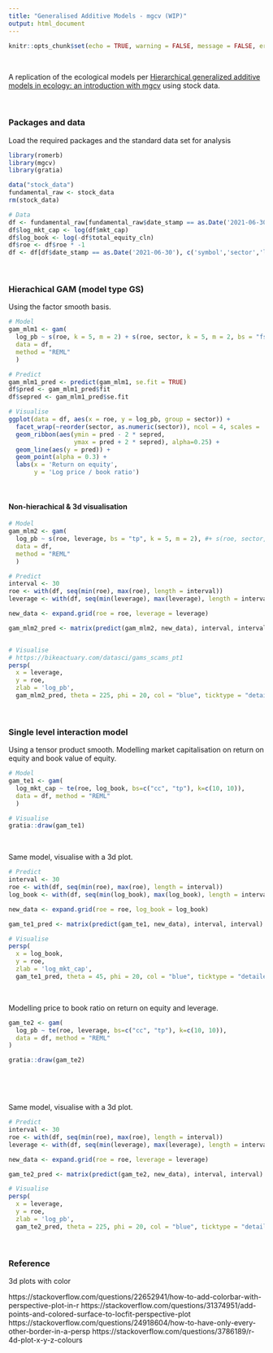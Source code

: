```yaml
---
title: "Generalised Additive Models - mgcv (WIP)"
output: html_document
---
```


```r
knitr::opts_chunk$set(echo = TRUE, warning = FALSE, message = FALSE, error = FALSE)
```
<br>

A replication of the ecological models per [Hierarchical generalized additive models in ecology: an introduction with mgcv](https://peerj.com/articles/6876/) using stock data.


<br>

### Packages and data

Load the required packages and the standard data set for analysis

```r
library(romerb)
library(mgcv)
library(gratia)

data("stock_data")
fundamental_raw <- stock_data
rm(stock_data)

# Data
df <- fundamental_raw[fundamental_raw$date_stamp == as.Date('2021-06-30'), ]   
df$log_mkt_cap <- log(df$mkt_cap)
df$log_book <- log(-df$total_equity_cln)
df$roe <- df$roe * -1
df <- df[df$date_stamp == as.Date('2021-06-30'), c('symbol','sector','log_book','log_mkt_cap','log_pb','roe','leverage')]
```

<br>

### Hierachical GAM (model type GS)  

Using the factor smooth basis.


```r
# Model
gam_mlm1 <- gam(
  log_pb ~ s(roe, k = 5, m = 2) + s(roe, sector, k = 5, m = 2, bs = "fs"),
  data = df, 
  method = "REML"
  )

# Predict
gam_mlm1_pred <- predict(gam_mlm1, se.fit = TRUE)
df$pred <- gam_mlm1_pred$fit
df$sepred <- gam_mlm1_pred$se.fit

# Visualise
ggplot(data = df, aes(x = roe, y = log_pb, group = sector)) +
  facet_wrap(~reorder(sector, as.numeric(sector)), ncol = 4, scales = 'free') +
  geom_ribbon(aes(ymin = pred - 2 * sepred,
                  ymax = pred + 2 * sepred), alpha=0.25) +
  geom_line(aes(y = pred)) +
  geom_point(alpha = 0.3) +
  labs(x = 'Return on equity',
       y = 'Log price / book ratio')
```
<br>

#### Non-hierachical & 3d visualisation 

```r
# Model
gam_mlm2 <- gam(
  log_pb ~ s(roe, leverage, bs = "tp", k = 5, m = 2), #+ s(roe, sector, k = 5, m = 2, bs = "fs"),
  data = df, 
  method = "REML"
  )

# Predict
interval <- 30
roe <- with(df, seq(min(roe), max(roe), length = interval))
leverage <- with(df, seq(min(leverage), max(leverage), length = interval))

new_data <- expand.grid(roe = roe, leverage = leverage)

gam_mlm2_pred <- matrix(predict(gam_mlm2, new_data), interval, interval) #, type = "response"


# Visualise 
# https://bikeactuary.com/datasci/gams_scams_pt1
persp(
  x = leverage, 
  y = roe, 
  zlab = 'log_pb',
  gam_mlm2_pred, theta = 225, phi = 20, col = "blue", ticktype = "detailed")
```


<br>

### Single level interaction model  

Using a tensor product smooth.  Modelling market capitalisation on return on equity and book value of equity.

```r
# Model
gam_te1 <- gam(
  log_mkt_cap ~ te(roe, log_book, bs=c("cc", "tp"), k=c(10, 10)),
  data = df, method = "REML"
  )

# Visualise
gratia::draw(gam_te1)
```



<br>

Same model, visualise with a 3d plot.  

```r
# Predict
interval <- 30
roe <- with(df, seq(min(roe), max(roe), length = interval))
log_book <- with(df, seq(min(log_book), max(log_book), length = interval))

new_data <- expand.grid(roe = roe, log_book = log_book)

gam_te1_pred <- matrix(predict(gam_te1, new_data), interval, interval)

# Visualise
persp(
  x = log_book, 
  y = roe, 
  zlab = 'log_mkt_cap',
  gam_te1_pred, theta = 45, phi = 20, col = "blue", ticktype = "detailed")
```

<br>


Modelling price to book ratio on return on equity and leverage.

```r
gam_te2 <- gam(
  log_pb ~ te(roe, leverage, bs=c("cc", "tp"), k=c(10, 10)),
  data = df, method = "REML"
)

gratia::draw(gam_te2)
```

<br>

<br>

Same model, visualise with a 3d plot.  

```r
# Predict
interval <- 30
roe <- with(df, seq(min(roe), max(roe), length = interval))
leverage <- with(df, seq(min(leverage), max(leverage), length = interval))

new_data <- expand.grid(roe = roe, leverage = leverage)

gam_te2_pred <- matrix(predict(gam_te2, new_data), interval, interval)

# Visualise
persp(
  x = leverage, 
  y = roe, 
  zlab = 'log_pb',
  gam_te2_pred, theta = 225, phi = 20, col = "blue", ticktype = "detailed")
```

<br> 


### Reference  

3d plots with color  

https://stackoverflow.com/questions/22652941/how-to-add-colorbar-with-perspective-plot-in-r
https://stackoverflow.com/questions/31374951/add-points-and-colored-surface-to-locfit-perspective-plot
https://stackoverflow.com/questions/24918604/how-to-have-only-every-other-border-in-a-persp
https://stackoverflow.com/questions/3786189/r-4d-plot-x-y-z-colours
